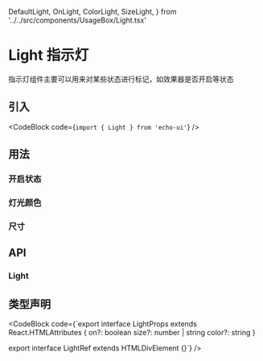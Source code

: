   DefaultLight,
  OnLight,
  ColorLight,
  SizeLight,
} from '../../src/components/UsageBox/Light.tsx'

# Light 指示灯

指示灯组件主要可以用来对某些状态进行标记，如效果器是否开启等状态

## 引入

<CodeBlock code={`import { Light } from 'echo-ui'`} />

## 用法

<DefaultLight />

### 开启状态

<OnLight />

### 灯光颜色

<ColorLight />

### 尺寸

<SizeLight />

## API

### Light

<LightAPITable />

## 类型声明

<CodeBlock code={`export interface LightProps extends React.HTMLAttributes<HTMLDivElement> {
  on?: boolean
  size?: number | string
  color?: string
}

export interface LightRef extends HTMLDivElement {}`} />
